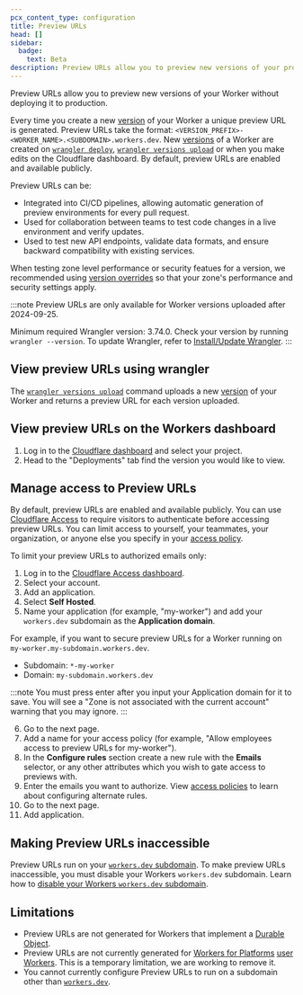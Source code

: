 ```yaml
---
pcx_content_type: configuration
title: Preview URLs
head: []
sidebar:
  badge:
    text: Beta
description: Preview URLs allow you to preview new versions of your project without deploying it to production.
---
```



Preview URLs allow you to preview new versions of your Worker without deploying it to production.

Every time you create a new [version](/workers/configuration/versions-and-deployments/#versions) of your Worker a unique preview URL is generated. Preview URLs take the format: `<VERSION_PREFIX>-<WORKER_NAME>.<SUBDOMAIN>.workers.dev`. New [versions](/workers/configuration/versions-and-deployments/#versions) of a Worker are created on [`wrangler deploy`](/workers/wrangler/commands/#deploy), [`wrangler versions upload`](/workers/wrangler/commands/#upload) or when you make edits on the Cloudflare dashboard. By default, preview URLs are enabled and available publicly.

Preview URLs can be:

- Integrated into CI/CD pipelines, allowing automatic generation of preview environments for every pull request.
- Used for collaboration between teams to test code changes in a live environment and verify updates.
- Used to test new API endpoints, validate data formats, and ensure backward compatibility with existing services.

When testing zone level performance or security featues for a version, we recommended using [version overrides](/workers/configuration/versions-and-deployments/gradual-deployments/#version-overrides) so that your zone's performance and security settings apply.

:::note
Preview URLs are only available for Worker versions uploaded after 2024-09-25.

Minimum required Wrangler version: 3.74.0. Check your version by running `wrangler --version`. To update Wrangler, refer to [Install/Update Wrangler](/workers/wrangler/install-and-update/).
:::

## View preview URLs using wrangler

The [`wrangler versions upload`](/workers/wrangler/commands/#upload) command uploads a new [version](/workers/configuration/versions-and-deployments/#versions) of your Worker and returns a preview URL for each version uploaded.

## View preview URLs on the Workers dashboard

1. Log in to the [Cloudflare dashboard](https://dash.cloudflare.com/?to=/:account/workers) and select your project.
2. Head to the "Deployments" tab find the version you would like to view.

## Manage access to Preview URLs

By default, preview URLs are enabled and available publicly. You can use [Cloudflare Access](/cloudflare-one/policies/access/) to require visitors to authenticate before accessing preview URLs. You can limit access to yourself, your teammates, your organization, or anyone else you specify in your [access policy](/cloudflare-one/policies/access).

To limit your preview URLs to authorized emails only:

1. Log in to the [Cloudflare Access dashboard](https://one.dash.cloudflare.com/?to=/:account/access/apps).
2. Select your account.
3. Add an application.
4. Select **Self Hosted**.
5. Name your application (for example, "my-worker") and add your `workers.dev` subdomain as the **Application domain**.

For example, if you want to secure preview URLs for a Worker running on `my-worker.my-subdomain.workers.dev`.

- Subdomain: `*-my-worker`
- Domain: `my-subdomain.workers.dev`

:::note
You must press enter after you input your Application domain for it to save. You will see a "Zone is not associated with the current account" warning that you may ignore.
:::

6. Go to the next page.
7. Add a name for your access policy (for example, "Allow employees access to preview URLs for my-worker").
8. In the **Configure rules** section create a new rule with the **Emails** selector, or any other attributes which you wish to gate access to previews with. 
9. Enter the emails you want to authorize. View [access policies](/cloudflare-one/policies/access/#selectors) to learn about configuring alternate rules.
10. Go to the next page.
11. Add application.

## Making Preview URLs inaccessible

Preview URLs run on your [`workers.dev` subdomain](/workers/configuration/routing/workers-dev/). To make preview URLs inaccessible, you must disable your Workers `workers.dev` subdomain. Learn how to [disable your Workers `workers.dev` subdomain](/workers/configuration/routing/workers-dev/#disabling-workersdev).

## Limitations

- Preview URLs are not generated for Workers that implement a [Durable Object](/durable-objects/).
- Preview URLs are not currently generated for [Workers for Platforms](/cloudflare-for-platforms/workers-for-platforms/) [user Workers](/cloudflare-for-platforms/workers-for-platforms/reference/how-workers-for-platforms-works/#user-workers). This is a temporary limitation, we are working to remove it.
- You cannot currently configure Preview URLs to run on a subdomain other than [`workers.dev`](/workers/configuration/routing/workers-dev/).
